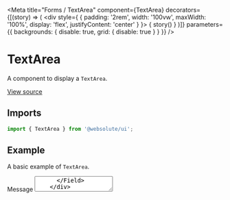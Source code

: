 
<Meta
  title="Forms / TextArea"
  component={TextArea}
  decorators={[(story) => (
    <div style={ { padding: '2rem', width: '100vw', maxWidth: '100%', display: 'flex', justifyContent: 'center' } }>
      { story() }
    </div>
  )]}
  parameters={{ backgrounds: { disable: true, grid: { disable: true } } }}
/>

# TextArea

A component to display a `TextArea`.

[View source](https://github.com/actarian/turbo-mono/tree/main/packages/ui/src/forms/textarea)

## Imports

```js
import { TextArea } from '@websolute/ui';
```

## Example

A basic example of `TextArea`.

<Canvas>
  <Story name="default">
    <div style={{ padding: '4rem', fontSize: '2rem', width: '100%', maxWidth: '500px' }}>
      <Field>
        <Label>Message</Label>
        <TextArea placeholder="Message" />
      </Field>
    </div>
  </Story>
</Canvas>
